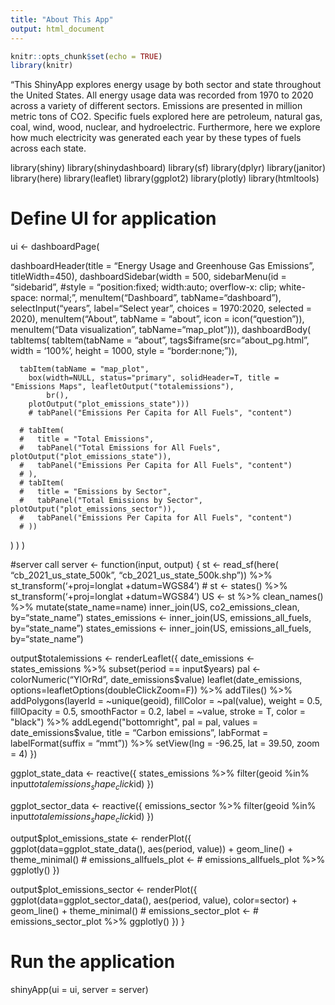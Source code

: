 ```yaml
---
title: "About This App"
output: html_document
---
```


```r
knitr::opts_chunk$set(echo = TRUE)
library(knitr)
```

 "This ShinyApp explores energy usage by both sector and state throughout the United States. All energy usage data was recorded from 1970 to 2020 across a variety of different sectors. Emissions are presented in million metric tons of CO2. Specific fuels explored here are petroleum, natural gas, coal, wind, wood, nuclear, and hydroelectric. Furthermore, here we explore how much electricity was generated each year by these types of fuels across each state.
 
 library(shiny)
library(shinydashboard)
library(sf)
library(dplyr)
library(janitor)
library(here)
library(leaflet)
library(ggplot2)
library(plotly)
library(htmltools)


# Define UI for application
ui <- dashboardPage(

  dashboardHeader(title  = "Energy Usage and Greenhouse Gas Emissions", titleWidth=450),
  dashboardSidebar(width = 500,
                   sidebarMenu(id = "sidebarid",
                               #style = "position:fixed; width:auto; overflow-x: clip; white-space: normal;",
                               menuItem("Dashboard", tabName="dashboard"),
                               selectInput("years", label="Select year", choices = 1970:2020, selected = 2020),
                               menuItem("About", tabName = "about", icon = icon("question")),
                               menuItem("Data visualization", tabName="map_plot"))),
  dashboardBody(
    tabItems(
      tabItem(tabName = "about",
                tags$iframe(src="about_pg.html", width = '100%',  height = 1000,  style = "border:none;")),

      tabItem(tabName = "map_plot",
        box(width=NULL, status="primary", solidHeader=T, title = "Emissions Maps", leafletOutput("totalemissions"),
            br(),
        plotOutput("plot_emissions_state")))
        # tabPanel("Emissions Per Capita for All Fuels", "content")

      # tabItem(
      #   title = "Total Emissions",
      #   tabPanel("Total Emissions for All Fuels", plotOutput("plot_emissions_state")),
      #   tabPanel("Emissions Per Capita for All Fuels", "content")
      # ),
      # tabItem(
      #   title = "Emissions by Sector",
      #   tabPanel("Total Emissions by Sector", plotOutput("plot_emissions_sector")),
      #   tabPanel("Emissions Per Capita for All Fuels", "content")
      # ))
  )
  )
)

#server call
server <- function(input, output) {
st <- read_sf(here( "cb_2021_us_state_500k", "cb_2021_us_state_500k.shp")) %>%
  st_transform('+proj=longlat +datum=WGS84')
 # st <- states() %>% st_transform('+proj=longlat +datum=WGS84')
  US <-  st %>%
    clean_names() %>%
    mutate(state_name=name)
  inner_join(US, co2_emissions_clean, by="state_name")
  states_emissions <- inner_join(US, emissions_all_fuels, by="state_name")
  states_emissions <- inner_join(US, emissions_all_fuels, by="state_name")
  
  
  output$totalemissions <- renderLeaflet({
    date_emissions <-  states_emissions %>% subset(period == input$years)
    pal <- colorNumeric("YlOrRd", date_emissions$value)
   leaflet(date_emissions, options=leafletOptions(doubleClickZoom=F)) %>%
      addTiles() %>%
      addPolygons(layerId = ~unique(geoid),
                  fillColor = ~pal(value),
                  weight = 0.5,
                  fillOpacity = 0.5,
                  smoothFactor = 0.2,
                  label = ~value,
                  stroke = T, color = "black") %>%
     addLegend("bottomright", pal = pal, values = date_emissions$value,
               title = "Carbon emissions", labFormat = labelFormat(suffix = "mmt")) %>%
      setView(lng = -96.25, lat = 39.50, zoom = 4)
  })
  
  ggplot_state_data <- reactive({
   states_emissions %>% filter(geoid %in% input$totalemissions_shape_click$id)
  })
  
  ggplot_sector_data <- reactive({
    emissions_sector %>% filter(geoid %in% input$totalemissions_shape_click$id)
  })

  output$plot_emissions_state <- renderPlot({
  ggplot(data=ggplot_state_data(), aes(period, value)) + geom_line() + theme_minimal()
  # emissions_allfuels_plot <- 
  # emissions_allfuels_plot %>% ggplotly()
  })

  output$plot_emissions_sector <- renderPlot({
    ggplot(data=ggplot_sector_data(), aes(period, value), color=sector) + geom_line() + theme_minimal()
    # emissions_sector_plot <- 
    # emissions_sector_plot %>% ggplotly()
  })
  }


# Run the application 
shinyApp(ui = ui, server = server)

